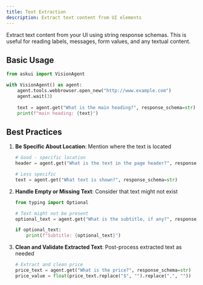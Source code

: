 ```yaml
---
title: Text Extraction
description: Extract text content from UI elements
---
```


Extract text content from your UI using string response schemas. This is useful for reading labels, messages, form values, and any textual content.

## Basic Usage

```python
from askui import VisionAgent

with VisionAgent() as agent:
    agent.tools.webbrowser.open_new("http://www.example.com")
    agent.wait(3)
    
    text = agent.get("What is the main heading?", response_schema=str)
    print(f"main heading: {text}")
```

## Best Practices

1. **Be Specific About Location**: Mention where the text is located
   ```python
   # Good - specific location
   header = agent.get("What is the text in the page header?", response_schema=str)
   
   # Less specific
   text = agent.get("What text is shown?", response_schema=str)
   ```

2. **Handle Empty or Missing Text**: Consider that text might not exist
   ```python
   from typing import Optional
   
   # Text might not be present
   optional_text = agent.get("What is the subtitle, if any?", response_schema=Optional[str])
   
   if optional_text:
       print(f"Subtitle: {optional_text}")
   ```

3. **Clean and Validate Extracted Text**: Post-process extracted text as needed
   ```python
   # Extract and clean price
   price_text = agent.get("What is the price?", response_schema=str)
   price_value = float(price_text.replace("$", "").replace(",", ""))
   ```